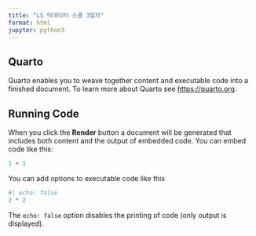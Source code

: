 ```yaml
---
title: "LS 빅데이터 스쿨 3일차"
format: html
jupyter: python3
---
```


## Quarto

Quarto enables you to weave together content and executable code into a finished document. To learn more about Quarto see <https://quarto.org>.

## Running Code

When you click the **Render** button a document will be generated that includes both content and the output of embedded code. You can embed code like this:

```python
1 + 1
```

You can add options to executable code like this 

```python
#| echo: false
2 * 2
```

The `echo: false` option disables the printing of code (only output is displayed).
